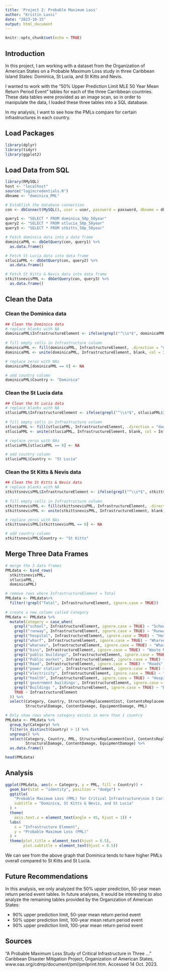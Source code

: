 ```yaml
---
title: 'Project 2: Probable Maximum Loss'
author: "Kristin Lussi"
date: "2023-10-15"
output: html_document
---
```


```r
knitr::opts_chunk$set(echo = TRUE)
```

## Introduction

In this project, I am working with a dataset from the Organization of American States on a Probable Maximum Loss study in three Caribbean Island States: Dominica, St Lucia, and St Kitts and Nevis.

I wanted to work with the "50% Upper Prediction Limit MLE 50 Year Mean Return Period Event" tables for each of the three Carribbean countries. These data tables were provided as an image scan, so in order to manipulate the data, I loaded these three tables into a SQL database. 

In my analysis, I want to see how the PMLs compare for certain infrastructures in each country. 

## Load Packages

```r
library(dplyr)
library(tidyr)
library(ggplot2)
```

## Load Data from SQL

```r
library(RMySQL)
host <- "localhost"
source("logincredentials.R")
dbname <- "dominica_PML"

# Establish the database connection
con <- dbConnect(MySQL(), user = user, password = password, dbname = dbname, host = host)

query1 <- "SELECT * FROM dominica_50p_50year"
query2 <- "SELECT * FROM stlucia_50p_50year"
query3 <- "SELECT * FROM stkitts_50p_50year"

# Fetch dominica data into a data frame
dominicaPML <- dbGetQuery(con, query1) %>%
  as.data.frame()

# Fetch St Lucia data into data frame
stluciaPML <- dbGetQuery(con, query2) %>%
  as.data.frame()

# Fetch St Kitts & Nevis data into data frame
stkittsnevisPML <- dbGetQuery(con, query3) %>%
  as.data.frame()
```

## Clean the Data

### Clean the Dominica data
```r
## Clean the Dominica data
# replace blanks with NA
dominicaPML$InfrastructureElement <- ifelse(grepl("^\\s*$", dominicaPML$InfrastructureElement), NA, dominicaPML$InfrastructureElement)
  
# fill empty cells in Infrastructure column
dominicaPML <- fill(dominicaPML, InfrastructureElement, .direction = "down")
dominicaPML <- unite(dominicaPML, InfrastructureElement, blank, col = InfrastructureElement, sep = " ")

# replace zeros with NAs
dominicaPML[dominicaPML == 0] <- NA

# add country column
dominicaPML$Country <- "Dominica"
```

### Clean the St Lucia data
```r
## Clean the St Lucia data
# replace blanks with NA
stluciaPML$InfrastructureElement <- ifelse(grepl("^\\s*$", stluciaPML$InfrastructureElement), NA, stluciaPML$InfrastructureElement)
  
# fill empty cells in Infrastructure column
stluciaPML <- fill(stluciaPML, InfrastructureElement, .direction = "down")
stluciaPML <- unite(stluciaPML, InfrastructureElement, blank, col = InfrastructureElement, sep = " ")

# replace zeros with NAs
stluciaPML[stluciaPML == 0] <- NA

# add country column
stluciaPML$Country <- "St Lucia"
```


### Clean the St Kitts & Nevis data
```r
## Clean the St Kitts & Nevis data
# replace blanks with NA
stkittsnevisPML$InfrastructureElement <- ifelse(grepl("^\\s*$", stkittsnevisPML$InfrastructureElement), NA, stkittsnevisPML$InfrastructureElement)
  
# fill empty cells in Infrastructure column
stkittsnevisPML <- fill(stkittsnevisPML, InfrastructureElement, .direction = "down")
stkittsnevisPML <- unite(stkittsnevisPML, InfrastructureElement, blank, col = InfrastructureElement, sep = " ")

# replace zeros with NAs
stkittsnevisPML[stkittsnevisPML == 0] <- NA

# add country column
stkittsnevisPML$Country <- "St Kitts"
```

## Merge Three Data Frames

```r
# merge the 3 data frames
PMLdata <- bind_rows(
  stkittsnevisPML, 
  stluciaPML, 
  dominicaPML)

# remove rows where InfrastructureElement = Total
PMLdata <- PMLdata%>% 
  filter(!grepl("Total", InfrastructureElement, ignore.case = TRUE))
  
# create a new column called Category
PMLdata <- PMLdata %>%
  mutate(Category = case_when(
    grepl("school", InfrastructureElement, ignore.case = TRUE) ~ "Schools & Colleges",
    grepl("runway", InfrastructureElement, ignore.case = TRUE) ~ "Runways",
    grepl("hospital", InfrastructureElement, ignore.case = TRUE) ~ "Hospitals",
    grepl("wharf", InfrastructureElement, ignore.case = TRUE) ~ "Wharves",
    grepl("wharves", InfrastructureElement, ignore.case = TRUE) ~ "Wharves",
    grepl("bins", InfrastructureElement, ignore.case = TRUE) ~ "Waste Management Bins",
    grepl("public buildings", InfrastructureElement, ignore.case = TRUE) ~ "Buildings",
    grepl("Public market", InfrastructureElement, ignore.case = TRUE) ~ "Market",
    grepl("Road", InfrastructureElement, ignore.case = TRUE) ~ "Roads",
    grepl("power station", InfrastructureElement, ignore.case = TRUE) ~ "Power Gen",
    grepl("electricity", InfrastructureElement, ignore.case = TRUE) ~ "Power Gen",
    grepl("health", InfrastructureElement, ignore.case = TRUE) ~ "Hospitals",
    grepl('government buildings', InfrastructureElement, ignore.case = TRUE) ~ "Buildings",
    grepl("Buildings ", InfrastructureElement, ignore.case = TRUE) ~ "Buildings",
    TRUE ~ InfrastructureElement
  )) %>%
  select(Category, Country, StructureReplacementCost, ContentsReplacementCost, EquipmentReplacementCost,
         StructuralDamage, ContentDamage, EquipmentDamage, PML)

# Only show rows where category exists in more than 1 country
PMLdata <- PMLdata %>%
  group_by(Category) %>%
  filter(n_distinct(Country) > 1) %>%
  ungroup() %>%
  select(Category, Country, PML, StructureReplacementCost, ContentsReplacementCost, EquipmentReplacementCost,
         StructuralDamage, ContentDamage, EquipmentDamage) %>% 
  as.data.frame()

head(PMLdata)
```

## Analysis

```r
ggplot(PMLdata, aes(x = Category, y = PML, fill = Country)) +
  geom_bar(stat = "identity", position = "dodge") + 
  ggtitle(
    "Probable Maximum Loss (PML) for Critical Infrastructure\nin 3 Caribbean Countries",
    subtitle = "Dominica, St Kitts & Nevis, and St Lucia"
  ) +
  theme( 
    axis.text.x = element_text(angle = 45, hjust = 1)) +
  labs(
    x = "Infrastructure Element",
    y = "Probable Maximum Loss (PML)"
  ) +
  theme(plot.title = element_text(hjust = 0.5),
        plot.subtitle = element_text(hjust = 0.5))
```

We can see from the above graph that Dominica tends to have higher PMLs overall compared to St Kitts and St Lucia. 


## Future Recommendations

In this analysis, we only analyzed the 50% upper prediction, 50-year mean return period event tables. In future analyses, it would be interesting to also analyze the remaining tables provided by the Organization of American States:

- 90% upper prediction limit, 50-year mean return period event
- 50% upper prediction limit, 100-year mean return period event
- 90% upper prediction limit, 100-year mean return period event

## Sources

“A Probable Maximum Loss Study of Critical Infrastructure in Three ...” Caribbean Disaster Mitigation Project, Organization of American States, www.oas.org/cdmp/document/pml/pmlprint.htm. Accessed 14 Oct. 2023. 